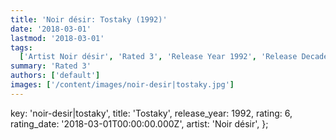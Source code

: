 ```yaml
---
title: 'Noir désir: Tostaky (1992)'
date: '2018-03-01'
lastmod: '2018-03-01'
tags:
  ['Artist Noir désir', 'Rated 3', 'Release Year 1992', 'Release Decade 1990']
summary: 'Rated 3'
authors: ['default']
images: ['/content/images/noir-desir|tostaky.jpg']
---
```


  key: 'noir-desir|tostaky',
  title: 'Tostaky',
  release_year: 1992,
  rating: 6,
  rating_date: '2018-03-01T00:00:00.000Z',
  artist: 'Noir désir',
};

<MusicRating data={data} />
